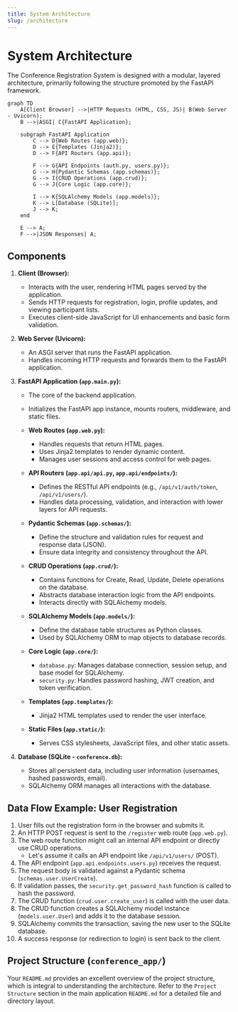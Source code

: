 ```yaml
---
title: System Architecture
slug: /architecture
---
```


# System Architecture

The Conference Registration System is designed with a modular, layered architecture, primarily following the structure promoted by the FastAPI framework.

```mermaid
graph TD
    A[Client Browser] -->|HTTP Requests (HTML, CSS, JS)| B(Web Server - Uvicorn);
    B -->|ASGI| C{FastAPI Application};

    subgraph FastAPI Application
        C --> D{Web Routes (app.web)};
        D --> E{Templates (Jinja2)};
        D --> F{API Routers (app.api)};
        
        F --> G{API Endpoints (auth.py, users.py)};
        G --> H{Pydantic Schemas (app.schemas)};
        G --> I{CRUD Operations (app.crud)};
        G --> J{Core Logic (app.core)};
        
        I --> K{SQLAlchemy Models (app.models)};
        K --> L[Database (SQLite)];
        J --> K;
    end

    E --> A;
    F -->|JSON Responses| A;
```

## Components

1.  **Client (Browser):**
    *   Interacts with the user, rendering HTML pages served by the application.
    *   Sends HTTP requests for registration, login, profile updates, and viewing participant lists.
    *   Executes client-side JavaScript for UI enhancements and basic form validation.

2.  **Web Server (Uvicorn):**
    *   An ASGI server that runs the FastAPI application.
    *   Handles incoming HTTP requests and forwards them to the FastAPI application.

3.  **FastAPI Application (`app.main.py`):**
    *   The core of the backend application.
    *   Initializes the FastAPI app instance, mounts routers, middleware, and static files.

    *   **Web Routes (`app.web.py`):**
        *   Handles requests that return HTML pages.
        *   Uses Jinja2 templates to render dynamic content.
        *   Manages user sessions and access control for web pages.

    *   **API Routers (`app.api/api.py`, `app.api/endpoints/`):**
        *   Defines the RESTful API endpoints (e.g., `/api/v1/auth/token`, `/api/v1/users/`).
        *   Handles data processing, validation, and interaction with lower layers for API requests.

    *   **Pydantic Schemas (`app.schemas/`):**
        *   Define the structure and validation rules for request and response data (JSON).
        *   Ensure data integrity and consistency throughout the API.

    *   **CRUD Operations (`app.crud/`):**
        *   Contains functions for Create, Read, Update, Delete operations on the database.
        *   Abstracts database interaction logic from the API endpoints.
        *   Interacts directly with SQLAlchemy models.

    *   **SQLAlchemy Models (`app.models/`):**
        *   Define the database table structures as Python classes.
        *   Used by SQLAlchemy ORM to map objects to database records.

    *   **Core Logic (`app.core/`):**
        *   `database.py`: Manages database connection, session setup, and base model for SQLAlchemy.
        *   `security.py`: Handles password hashing, JWT creation, and token verification.

    *   **Templates (`app.templates/`):**
        *   Jinja2 HTML templates used to render the user interface.

    *   **Static Files (`app.static/`):**
        *   Serves CSS stylesheets, JavaScript files, and other static assets.

4.  **Database (SQLite - `conference.db`):**
    *   Stores all persistent data, including user information (usernames, hashed passwords, email).
    *   SQLAlchemy ORM manages all interactions with the database.

## Data Flow Example: User Registration

1.  User fills out the registration form in the browser and submits it.
2.  An HTTP POST request is sent to the `/register` web route (`app.web.py`).
3.  The web route function might call an internal API endpoint or directly use CRUD operations.
    *   Let's assume it calls an API endpoint like `/api/v1/users/` (POST).
4.  The API endpoint (`app.api.endpoints.users.py`) receives the request.
5.  The request body is validated against a Pydantic schema (`schemas.user.UserCreate`).
6.  If validation passes, the `security.get_password_hash` function is called to hash the password.
7.  The CRUD function (`crud.user.create_user`) is called with the user data.
8.  The CRUD function creates a SQLAlchemy model instance (`models.user.User`) and adds it to the database session.
9.  SQLAlchemy commits the transaction, saving the new user to the SQLite database.
10. A success response (or redirection to login) is sent back to the client.

## Project Structure (`conference_app/`)

Your `README.md` provides an excellent overview of the project structure, which is integral to understanding the architecture. Refer to the `Project Structure` section in the main application `README.md` for a detailed file and directory layout. 